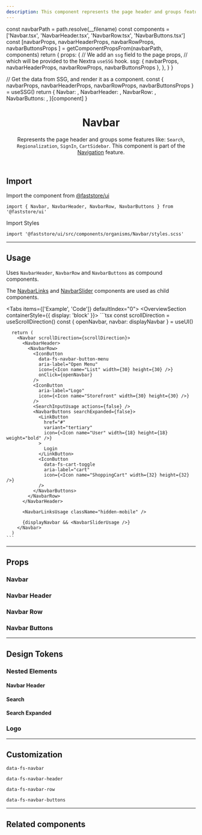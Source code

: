 ```yaml
---
description: This component represents the page header and groups features like Search and Regionalization.
---
```



  const navbarPath = path.resolve(__filename)
  const components = ['Navbar.tsx', 'NavbarHeader.tsx', 'NavbarRow.tsx', 'NavbarButtons.tsx']
  const [navbarProps, navbarHeaderProps, navbarRowProps, navbarButtonsProps ] = getComponentPropsFrom(navbarPath, components)
  return {
    props: {
      // We add an `ssg` field to the page props,
      // which will be provided to the Nextra `useSSG` hook.
      ssg: {
        navbarProps,
        navbarHeaderProps,
        navbarRowProps,
        navbarButtonsProps
      },
    },
  }
}

  // Get the data from SSG, and render it as a component.
  const { navbarProps, navbarHeaderProps, navbarRowProps, navbarButtonsProps } = useSSG()
  return {
    Navbar: <PropsSection propsList={navbarProps} />,
    NavbarHeader: <PropsSection propsList={navbarHeaderProps} />,
    NavbarRow: <PropsSection propsList={navbarRowProps} />,
    NavbarButtons: <PropsSection propsList={navbarButtonsProps} />,
  }[component]
}

<header>

# Navbar

Represents the page header and groups some features like: `Search`, `Regionalization`, `SignIn`, `CartSidebar`. This component is part of the [Navigation](/components/features/navigation) feature.

</header>

## Import

Import the component from [@faststore/ui](/../components)

```tsx
import { Navbar, NavbarHeader, NavbarRow, NavbarButtons } from '@faststore/ui'
```

Import Styles

```tsx
import '@faststore/ui/src/components/organisms/Navbar/styles.scss'
```

---

## Usage

Uses `NavbarHeader`, `NavbarRow` and `NavbarButtons` as compound components.

The [NavbarLinks](/components/molecules/navbar-links) and [NavbarSlider](/components/organisms/navbar-slider) components are used as child components.

<Tabs items={['Example', 'Code']} defaultIndex="0">
  <Tab>
    <OverviewSection containerStyle={{ display: 'block' }}>
      <UIProvider>
        <NavbarUsage />
      </UIProvider>
    </OverviewSection>
  </Tab>
  <Tab>
    ```tsx
      const scrollDirection = useScrollDirection()
      const { openNavbar, navbar: displayNavbar } = useUI()

      return (
        <Navbar scrollDirection={scrollDirection}>
          <NavbarHeader>
            <NavbarRow>
              <IconButton
                data-fs-navbar-button-menu
                aria-label="Open Menu"
                icon={<Icon name="List" width={30} height={30} />}
                onClick={openNavbar}
              />
              <IconButton
                aria-label="Logo"
                icon={<Icon name="Storefront" width={30} height={30} />}
              />
              <SearchInputUsage actions={false} />
              <NavbarButtons searchExpanded={false}>
                <LinkButton
                  href="#"
                  variant="tertiary"
                  icon={<Icon name="User" width={18} height={18} weight="bold" />}
                >
                  Login
                </LinkButton>
                <IconButton
                  data-fs-cart-toggle
                  aria-label="cart"
                  icon={<Icon name="ShoppingCart" width={32} height={32} />}
                />
              </NavbarButtons>
            </NavbarRow>
          </NavbarHeader>

          <NavbarLinksUsage className="hidden-mobile" />

          {displayNavbar && <NavbarSliderUsage />}
        </Navbar>
      )
    ```

  </Tab>
</Tabs>

---

## Props

### Navbar

<NavbarPropsSection component="Navbar" />

### Navbar Header

<NavbarPropsSection component="NavbarHeader" />

### Navbar Row

<NavbarPropsSection component="NavbarRow" />

### Navbar Buttons

<NavbarPropsSection component="NavbarButtons" />

---

## Design Tokens

<TokenTable>
  <TokenRow token="--fs-navbar-height-mobile" value="3.5rem" />
  <TokenDivider />
  <TokenRow
    token="--fs-navbar-bkg-color"
    value="rgb(255 255 255 / 90%)"
    isColor
  />
  <TokenDivider />
  <TokenRow
    token="--fs-navbar-transition-timing"
    value="var(--fs-transition-timing)"
  />
  <TokenRow
    token="--fs-navbar-transition-function"
    value="var(--fs-transition-function)"
  />
  <TokenDivider />
  <TokenRow
    token="--fs-navbar-box-shadow"
    value="0 var(--fs-spacing-0) var(--fs-spacing-3) rgb(0 0 0 / 5%)"
  />
</TokenTable>

### Nested Elements

#### Navbar Header

<TokenTable>
  <TokenRow token="--fs-navbar-header-padding" value="0 var(--fs-spacing-0)" />
  <TokenDivider />
  <TokenRow
    token="--fs-navbar-header-padding-top-notebook"
    value="var(--fs-spacing-1)"
  />
  <TokenRow
    token="--fs-navbar-header-padding-bottom-notebook"
    value="var(--fs-navbar-header-padding-top-notebook)"
  />
</TokenTable>

#### Search

<TokenTable>
  <TokenRow
    token="--fs-navbar-search-button-icon-width-mobile"
    value="var(--fs-spacing-5)"
  />
  <TokenRow
    token="--fs-navbar-search-button-icon-height-mobile"
    value="var(--fs-navbar-search-button-icon-width-mobile)"
  />
</TokenTable>

#### Search Expanded

<TokenTable>
  <TokenRow
    token="--fs-navbar-search-expanded-input-width"
    value="calc(100% - var(--fs-spacing-7))"
  />
  <TokenDivider />
  <TokenRow
    token="--fs-navbar-search-expanded-button-icon-margin-right"
    value="-4.063rem"
  />
</TokenTable>

### Logo

<TokenTable>
  <TokenRow token="--fs-navbar-logo-width" value="var(--fs-logo-width)" />
  <TokenRow
    token="--fs-navbar-logo-border-left-width"
    value="var(--fs-border-width)"
  />
  <TokenRow
    token="--fs-navbar-logo-border-left-color"
    value="var(--fs-border-color-light)"
    isColor
  />
</TokenTable>

---

## Customization

`data-fs-navbar`

`data-fs-navbar-header`

`data-fs-navbar-row`

`data-fs-navbar-buttons`

---

## Related components

<SectionList grid="column" columns={1}>
  <SectionItem
    title="NavbarSlider"
    description="As part of the Navbar, this component it its mobile version used to list the navigation links."
    actionPath="/components/organisms/navbar-slider"
  >
    <UIProvider>
      <NavbarSliderUsage />
    </UIProvider>
  </SectionItem>
  <SectionItem
    title="NavbarLinks"
    description="Displays a set of navigation links."
    actionPath="/components/molecules/navbar-links"
  >
    <UIProvider>
      <Navbar>
        <NavbarLinksUsage />
      </Navbar>
    </UIProvider>
  </SectionItem>
</SectionList>

